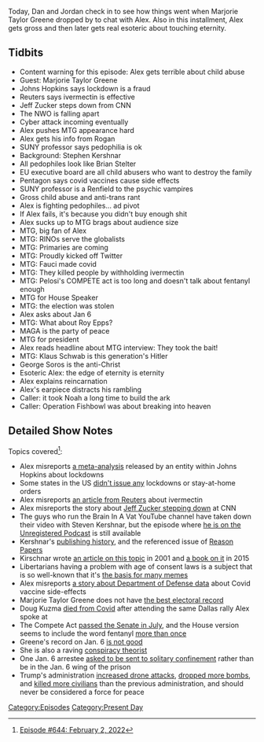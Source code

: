 {{Episode
    | title           = February 2, 2022
    | caption         = [https://knowledgefight.libsyn.com/644-february-2-2022 Listen to this episode on Libsyn]
    | episodeNumber   = 644
    | length          = 02:26:08
    | airDate         = February 4, 2022
    | coverageDate    = February 2, 2022
    | episodeType     = [[:Category:Present Day|Present Day]]
    | appearance      = [[Marjorie Taylor Greene]], [[Jeff Zucker]], [[Joe Rogan]], [[Stephen Kersnar]], [[Brian Stelter]], [[Anthony Fauci]], [[Nancy Pelosi]], [[Roy Epps]], [[Klause Schwab]], [[George Soros]]
    | oocDrop         = Play this song to foxes, eagles, and parrots
    | previousEpisode = [[643: January 28, 2022]]
    | nextEpisode     = [[645: November 4, 2014]]
}}

{{Stub}}

Today, Dan and Jordan check in to see how things went when Marjorie Taylor Greene dropped by to chat with Alex.  Also in this installment, Alex gets gross and then later gets real esoteric about touching eternity.

==Tidbits==

*Content warning for this episode: Alex gets terrible about child abuse
*Guest: Marjorie Taylor Greene
*Johns Hopkins says lockdown is a fraud
*Reuters says ivermectin is effective
*Jeff Zucker steps down from CNN
*The NWO is falling apart
*Cyber attack incoming eventually
*Alex pushes MTG appearance hard
*Alex gets his info from Rogan
*SUNY professor says pedophilia is ok
*Background: Stephen Kershnar
*All pedophiles look like Brian Stelter
*EU executive board are all child abusers who want to destroy the family
*Pentagon says covid vaccines cause side effects
*SUNY professor is a Renfield to the psychic vampires
*Gross child abuse and anti-trans rant
*Alex is fighting pedophiles... ad pivot
*If Alex fails, it's because you didn't buy enough shit
*Alex sucks up to MTG brags about audience size
*MTG, big fan of Alex
*MTG: RINOs serve the globalists
*MTG: Primaries are coming
*MTG: Proudly kicked off Twitter
*MTG: Fauci made covid
*MTG: They killed people by withholding ivermectin
*MTG: Pelosi's COMPETE act is too long and doesn't talk about fentanyl enough
*MTG for House Speaker
*MTG: the election was stolen
*Alex asks about Jan 6
*MTG: What about Roy Epps?
*MAGA is the party of peace
*MTG for president
*Alex reads headline about MTG interview: They took the bait!
*MTG: Klaus Schwab is this generation's Hitler
*George Soros is the anti-Christ
*Esoteric Alex: the edge of eternity is eternity
*Alex explains reincarnation
*Alex's earpiece distracts his rambling
*Caller: it took Noah a long time to build the ark
*Caller: Operation Fishbowl was about breaking into heaven

==Detailed Show Notes==

Topics covered<ref>[https://knowledgefight.com/research/2022/2/3/episode-644-february-2-2022 Episode #644: February 2, 2022]</ref>:

*Alex misreports [https://sites.krieger.jhu.edu/iae/files/2022/01/A-Literature-Review-and-Meta-Analysis-of-the-Effects-of-Lockdowns-on-COVID-19-Mortality.pdf a meta-analysis] released by an entity within Johns Hopkins about lockdowns
*Some states in the US [https://ballotpedia.org/States_that_issued_lockdown_and_stay-at-home_orders_in_response_to_the_coronavirus_(COVID-19)_pandemic,_2020 didn't issue any] lockdowns or stay-at-home orders
*Alex misreports [https://www.reuters.com/business/healthcare-pharmaceuticals/japans-kowa-says-ivermectin-effective-against-omicron-phase-iii-trial-2022-01-31/ an article from Reuters] about ivermectin
*Alex misreports the story about [https://www.washingtonpost.com/media/2022/02/02/cnn-president-jeff-zucker-announces-resignation-over-undisclosed-relationship-with-colleague/ Jeff Zucker stepping down] at CNN
*The guys who run the Brain In A Vat YouTube channel have taken down their video with Steven Kershnar, but the episode where [https://www.audible.com/pd/Unregistered-142-Stephen-Kershnar-Podcast/B08PK21JLF he is on the Unregistered Podcast] is still available
*Kershnar's [https://philpeople.org/profiles/15070/publication_attributions?page=2 publishing history], and the referenced issue of [https://reasonpapers.com/pdf/33/rp_33.pdf Reason Papers]
*Kirschnar wrote [https://philpapers.org/rec/KERTMS an article on this topic] in 2001 and [https://philpapers.org/rec/KERPAA-7 a book on it] in 2015
*Libertarians having a problem with age of consent laws is a subject that is so well-known that it's [https://knowyourmeme.com/photos/1901690-political-compass the basis for many memes]
*Alex misreports [https://leadstories.com/hoax-alert/2022/02/fact-check-dod-whistleblowers-mind-blowing-covid-vaccine-injury-numbers-were-not-based-on-accurate-data.html a story about Department of Defense data] about Covid vaccine side-effects
*Marjorie Taylor Greene does not have [https://ballotpedia.org/Marjorie_Taylor_Greene the best electoral record]
*Doug Kuzma [https://www.msn.com/en-us/news/us/conspiracy-theorist-doug-kuzma-dies-from-covid/ar-AASvuiQ died from Covid] after attending the same Dallas rally Alex spoke at
*The Compete Act [https://www.congress.gov/bill/117th-congress/senate-bill/1260 passed the Senate in July], and the House version seems to include the word fentanyl [https://rules.house.gov/sites/democrats.rules.house.gov/files/BILLS-117HR4521RH-RCP117-31.pdf more than once]
*Greene's record on Jan. 6 [https://www.cnn.com/2021/03/24/politics/kfile-marjorie-taylor-greene-ally-us-capitol/index.html is not good]
*She is also a raving [https://www.vox.com/22254103/marjorie-taylor-greene-david-hogg-obama-hillary-facebook-posts conspiracy theorist]
*One Jan. 6 arrestee [https://www.businessinsider.com/capitol-riot-defendant-request-solitary-confinement-avoid-jan6-jail-wing-2021-10 asked to be sent to solitary confinement] rather than be in the Jan. 6 wing of the prison
*Trump's administration [https://www.bbc.com/news/world-us-canada-47480207 increased drone attacks], [https://foreignpolicy.com/2017/08/09/donald-trump-is-dropping-bombs-at-unprecedented-levels/ dropped more bombs], and [https://www.newsweek.com/trump-has-already-killed-more-civilians-obama-us-fight-against-isis-653564 killed more civilians] than the previous administration, and should never be considered a force for peace

[[Category:Episodes]]
[[Category:Present Day]]
